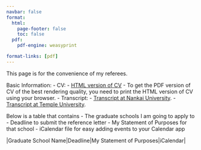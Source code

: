 ```yaml
---
navbar: false
format:
  html:
    page-footer: false
    toc: false
  pdf:
    pdf-engine: weasyprint

format-links: [pdf]
---
```

This page is for the convenience of my referees. 

Basic Information:
- CV:
   - <a href="https://wangyenshu.github.io/wangyanshu/CV">HTML version of CV</a>
   - To get the PDF version of CV of the best rendering quality, you need to print the HTML version of CV using your browser.
- Transcript: 
   - <a href="https://wangyenshu.github.io/wangyanshu/referee/nk_transcript.pdf">Transcript at Nankai University</a>.[](nk_transcript.pdf)
   - <a href="https://wangyenshu.github.io/wangyanshu/referee/temple_transcript.pdf">Transcript at Temple University</a>.[](temple_transcript.pdf)

Below is a table that contains
- The graduate schools I am going to apply to
- Deadline to submit the reference letter
- My Statement of Purposes for that school
- iCalendar file for easy adding events to your Calendar app

|Graduate School Name|Deadline|My Statement of Purposes|iCalendar|
